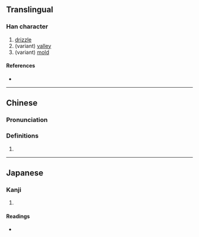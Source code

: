 {{character info/new}}
==Translingual==

===Han character===
{{Han char|rn=85|rad=水|as=10|sn=13|four=38140|canj=EUNK,EUUK|ids=⿰氵𢼸,⿰氵𣁋}}

# [[drizzle]]
# (variant) [[valley]]
# (variant) [[mold]]

====References====
* {{Han ref|kx=0640.140|dkj=17959|dj=1047.090|hdz=31699.060|uh=6EA6|ud=28326|bh=DE57|bd=56919}}

----

==Chinese==
{{zh-forms}}

===Pronunciation===
{{zh-pron
|m=wēi
|c=mei4
|mc=
|oc=y
|ma=
|cat=n
}}

===Definitions===
{{zh-hanzi}}

# {{rfdef|lang=zh}}

----

==Japanese==

===Kanji===
{{ja-kanji|grade=|rs=水10}}

# {{defn|lang=ja|sort=水10}}

====Readings====
* {{ja-readings|on=[[み]] (mi), [[び]] (bi)|kun=[[こさめ]] (kosame), [[たに]] (tani), [[かび]] (kabi)}}